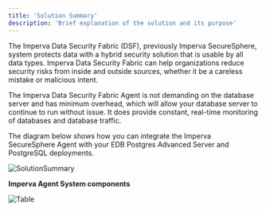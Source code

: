 ```yaml
---
title: 'Solution Summary'
description: 'Brief explanation of the solution and its purpose'
---
```


The Imperva Data Security Fabric (DSF), previously Imperva SecureSphere, system protects data with a hybrid security solution that is usable by all data types.  Imperva Data Security Fabric can help organizations reduce security risks from inside and outside sources, whether it be a careless mistake or malicious intent.

The Imperva Data Security Fabric Agent is not demanding on the database server and has minimum overhead, which will allow your database server to continue to run without issue. It does provide constant, real-time monitoring of databases and database traffic.

The diagram below shows how you can integrate the Imperva SecureSphere Agent with your EDB Postgres Advanced Server and PostgreSQL deployments.

![SolutionSummary](Images/.png)

**Imperva Agent System components**

![Table](Images/.png)